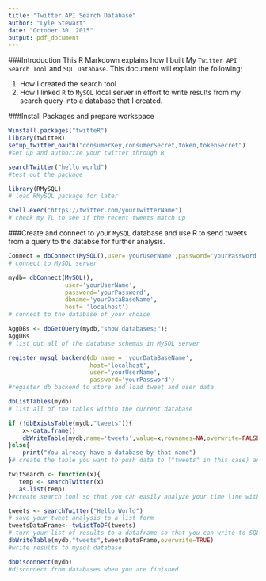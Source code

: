 ```yaml
---
title: "Twitter API Search Database"
author: "Lyle Stewart"
date: "October 30, 2015"
output: pdf_document
---
```


###Introduction
This R Markdown explains how I built My `Twitter API Search Tool` and `SQL Database`. This document will explain the following; 

1. How I created the search tool
2. How I linked `R` to `MySQL` local server in effort to write results from my search query into a database that I created. 

###Install Packages and prepare workspace 
```R
Winstall.packages("twitteR")
library(twitteR)
setup_twitter_oauth("consumerKey,consumerSecret,token,tokenSecret")
#set up and authorize your twitter through R 

searchTwitter("hello world") 
#test out the package

library(RMySQL)
# load RMySQL package for later 

shell.exec("https://twitter.com/yourTwitterName")
# check my TL to see if the recent tweets match up 

```

###Create and connect to your `MySQL` database and use R to send tweets from a query to the databse for further analysis. 
```r

Connect = dbConnect(MySQL(),user='yourUserName',password='yourPassword')
# connect to MySQL server

mydb= dbConnect(MySQL(),
                user='yourUserName',
                password='yourPassword',
                dbname='yourDataBaseName',
                host= 'localhost')
# connect to the database of your choice 

AggDBs <- dbGetQuery(mydb,"show databases;");
AggDBs
# list out all of the database schemas in MySQL server

register_mysql_backend(db_name = 'yourDataBaseName',
                       host='localhost',
                       user='yourUserName',
                       password='yourPassword')
#register db backend to store and load tweet and user data

dbListTables(mydb)
# list all of the tables within the current database

if (!dbExistsTable(mydb,"tweets")){
    x<-data.frame()
    dbWriteTable(mydb,name='tweets',value=x,rownames=NA,overwrite=FALSE,append=FALSE,field.types)
}else{
    print("You already have a database by that name")
}# create the table you want to push data to ("tweets" in this case) and or check to see if you have already created a table by that name

twitSearch <- function(x){
   temp <- searchTwitter(x)
   as.list(temp)
}#create search tool so that you can easily analyze your time line with different search queries

tweets <- searchTwitter("Hello World")
# save your tweet analysis to a list form 
tweetsDataFrame<- twListToDF(tweets)
# turn your list of results to a dataframe so that you can write to SQL
dbWriteTable(mydb,"tweets",tweetsDataFrame,overwrite=TRUE)
#write results to mysql database 

dbDisconnect(mydb)
#disconnect from databases when you are finished
```

